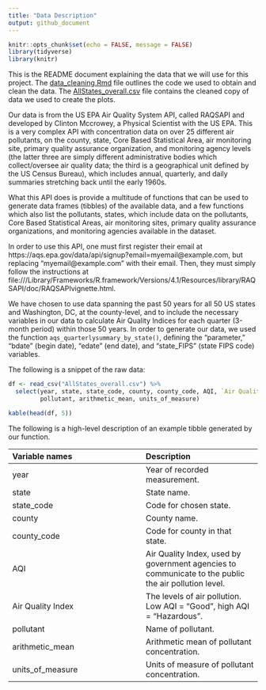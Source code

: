 ```yaml
---
title: "Data Description"
output: github_document
---
```


```r
knitr::opts_chunk$set(echo = FALSE, message = FALSE)
library(tidyverse)
library(knitr)
```

This is the README document explaining the data that we will use for this project. The [data_cleaning.Rmd](data_cleaning.Rmd) file outlines the code we used to obtain and clean the data. The [AllStates_overall.csv](AllStates_overall.csv) file contains the cleaned copy of data we used to create the plots.

Our data is from the US EPA Air Quality System API, called RAQSAPI and developed by Clinton Mccrowey, a Physical Scientist with the US EPA. This is a very complex API with concentration data on over 25 different air pollutants, on the county, state, Core Based Statistical Area, air monitoring site, primary quality assurance organization, and monitoring agency levels (the latter three are simply different administrative bodies which collect/oversee air quality data; the third is a geographical unit defined by the US Census Bureau), which includes annual, quarterly, and daily summaries stretching back until the early 1960s.

What this API does is provide a multitude of functions that can be used to generate data frames (tibbles) of the available data, and a few functions which also list the pollutants, states, which include data on the pollutants, Core Based Statistical Areas, air monitoring sites, primary quality assurance organizations, and monitoring agencies available in the dataset.

In order to use this API, one must first register their email at https://aqs.epa.gov/data/api/signup?email=myemail@example.com, but replacing "myemail@example.com" with their email. Then, they must simply follow the instructions at file:///Library/Frameworks/R.framework/Versions/4.1/Resources/library/RAQSAPI/doc/RAQSAPIvignette.html.

We have chosen to use data spanning the past 50 years for all 50 US states and Washington, DC, at the county-level, and to include the necessary variables in our data to calculate Air Quality Indices for each quarter (3-month period) within those 50 years. In order to generate our data, we used the function `aqs_quarterlysummary_by_state()`, defining the "parameter," "bdate" (begin date), "edate" (end date), and "state_FIPS" (state FIPS code) variables. 

The following is a snippet of the raw data:

```r
df <- read_csv("AllStates_overall.csv") %>%
  select(year, state, state_code, county, county_code, AQI, `Air Quality Index`, 
         pollutant, arithmetic_mean, units_of_measure)

kable(head(df, 5))
```


The following is a high-level description of an example tibble generated by our function.

| Variable names | Description |
|:-------|:------|
| year | Year of recorded measurement. |
| state | State name. |
| state_code | Code for chosen state. |
| county | County name. |
| county_code | Code for county in that state. |
| AQI | Air Quality Index, used by government agencies to communicate to the public the air pollution level. |
| Air Quality Index | The levels of air pollution. Low AQI = "Good", high AQI = "Hazardous". |
| pollutant | Name of pollutant. |
| arithmetic_mean | Arithmetic mean of pollutant concentration. |
| units_of_measure | Units of measure of pollutant concentration. |

